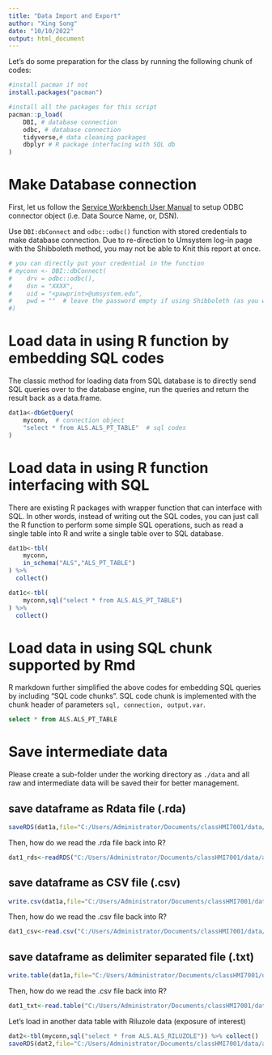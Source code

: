 ```yaml
---
title: "Data Import and Export"
author: "Xing Song"
date: "10/10/2022"
output: html_document
---
```


Let's do some preparation for the class by running the following chunk of codes:

```r
#install pacman if not
install.packages("pacman")

#install all the packages for this script
pacman::p_load(
    DBI, # database connection
    odbc, # database connection
    tidyverse,# data cleaning packages
    dbplyr # R package interfacing with SQL db
)
```

# Make Database connection
First, let us follow the [Service Workbench User Manual](https://github.com/RWD2E/Class_Secondary-Use-of-EHR-Data/blob/main/ref/AWS%20Service%20Workbench%20User%20Manual.md) to setup ODBC connector object (i.e. Data Source Name, or, DSN). 

Use `DBI:dbConnect` and `odbc::odbc()` function with stored credentials to make database connection. Due to re-direction to Umsystem log-in page with the Shibboleth method, you may not be able to Knit this report at once. 

```r
# you can directly put your credential in the function
# myconn <- DBI::dbConnect(
#    drv = odbc::odbc(),
#    dsn = "XXXX",
#    uid = "<pawprint>@umsystem.edu", 
#    pwd = ""  # leave the password empty if using Shibboleth (as you will be prompted to the university log-in portal)
#) 
```

# Load data in using R function by embedding SQL codes
The classic method for loading data from SQL database is to directly send SQL queries over to the database engine, run the queries and return the result back as a data.frame.

```r
dat1a<-dbGetQuery(
    myconn,  # connection object
    "select * from ALS.ALS_PT_TABLE"  # sql codes
)
```

# Load data in using R function interfacing with SQL
There are existing R packages with wrapper function that can interface with SQL. In other words, instead of writing out the SQL codes, you can just call the R function to perform some simple SQL operations, such as read a single table into R and write a single table over to SQL database. 

```r
dat1b<-tbl(
    myconn,
    in_schema("ALS","ALS_PT_TABLE")
) %>% 
  collect() 
```

```r
dat1c<-tbl(
    myconn,sql("select * from ALS.ALS_PT_TABLE")
) %>%
  collect()
```

# Load data in using SQL chunk supported by Rmd
R markdown further simplified the above codes for embedding SQL queries by including "SQL code chunks". SQL code chunk is implemented with the chunk header of parameters `sql, connection, output.var`. 

```sql
select * from ALS.ALS_PT_TABLE
```

# Save intermediate data
Please create a sub-folder under the working directory as `./data` and all raw and intermediate data will be saved their for better management. 

## save dataframe as Rdata file (.rda)
```r
saveRDS(dat1a,file="C:/Users/Administrator/Documents/classHMI7001/data/als_pt_table.rda")
```

Then, how do we read the .rda file back into R?

```r
dat1_rds<-readRDS("C:/Users/Administrator/Documents/classHMI7001/data/als_pt_table.rda")
```

## save dataframe as CSV file (.csv)
```r
write.csv(dat1a,file="C:/Users/Administrator/Documents/classHMI7001/data/als_pt_table.csv")
```

Then, how do we read the .csv file back into R?

```r
dat1_csv<-read.csv("C:/Users/Administrator/Documents/classHMI7001/data/als_pt_table.csv")
```

## save dataframe as delimiter separated file (.txt)
```r
write.table(dat1a,file="C:/Users/Administrator/Documents/classHMI7001/data/als_pt_table.txt",sep="|")
```

Then, how do we read the .csv file back into R?

```r
dat1_txt<-read.table("C:/Users/Administrator/Documents/classHMI7001/data/als_pt_table.txt",sep="|")
```

Let's load in another data table with Riluzole data (exposure of interest)
```r
dat2<-tbl(myconn,sql("select * from ALS.ALS_RILUZOLE")) %>% collect()
saveRDS(dat2,file="C:/Users/Administrator/Documents/classHMI7001/data/als_riluzole.rda")
```
